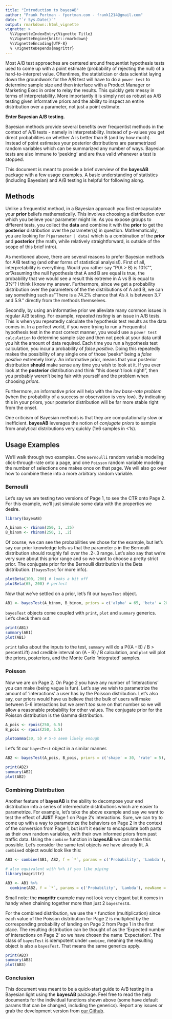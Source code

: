```yaml
---
title: "Introduction to bayesAB"
author: "Frank Portman - fportman.com - frank1214@gmail.com"
date: "`r Sys.Date()`"
output: rmarkdown::html_vignette
vignette: >
  %\VignetteIndexEntry{Vignette Title}
  %\VignetteEngine{knitr::rmarkdown}
  %\VignetteEncoding{UTF-8}
  % \VignetteDepends{magrittr}
---
```


Most A/B test approaches are centered around frequentist hypothesis tests used to come up with a point estimate (probability of rejecting the null) of a hard-to-interpret value. Oftentimes, the statistician or data scientist laying down the groundwork for the A/B test will have to do a `power test` to determine sample size and then interface with a Product Manager or Marketing Exec in order to relay the results. This quickly gets messy in terms of interpretability. More importantly it is simply not as robust as A/B testing given informative priors and the ability to inspect an entire distribution over a parameter, not just a point estimate.

**Enter Bayesian A/B testing.**

Bayesian methods provide several benefits over frequentist methods in the context of A/B tests - namely in interpretability. Instead of p-values you get direct probabilities on whether A is better than B (and by how much). Instead of point estimates your posterior distributions are parametrized random variables which can be summarized any number of ways. Bayesian tests are also immune to 'peeking' and are thus valid whenever a test is stopped.

This document is meant to provide a brief overview of the **bayesAB** package with a few usage examples. A basic understanding of statistics (including Bayesian) and A/B testing is helpful for following along.

## Methods

Unlike a frequentist method, in a Bayesian approach you first encapsulate your **prior** beliefs mathematically. This involves choosing a distribution over which you believe your parameter might lie. As you expose groups to different tests, you collect the **data** and combine it with the **prior** to get the **posterior** distribution over the parameter(s) in question. Mathematically, you are looking for `P(parameter | data)` which is a combination of the **prior** and **posterior** (the math, while relatively straightforward, is outside of the scope of this brief intro).

As mentioned above, there are several reasons to prefer Bayesian methods for A/B testing (and other forms of statistical analysis!). First of all, interpretability is everything. Would you rather say "P(A > B) is 10%"", or "Assuming the null hypothesis that A and B are equal is true, the probability that we would see a result this extreme in A vs B is equal to 3%"? I think I know my answer. Furthermore, since we get a probability distribution over the parameters of the the distributions of A and B, we can say something such as "There is a 74.2% chance that A's $\lambda$ is between 3.7 and 5.9." directly from the methods themselves.

Secondly, by using an informative prior we alleviate many common issues in regular A/B testing. For example, *repeated testing* is an issue in A/B tests. This is when you repeatedly calculate the hypothesis test results as the data comes in. In a perfect world, if you were trying to run a Frequentist hypothesis test in the most correct manner, you would use a `power test calculation` to determine sample size and then not peek at your data until you hit the amount of data required. Each time you run a hypothesis test calculation, you incur a probability of *false positive*. Doing this repeatedly makes the possibility of any single one of those 'peeks* being a *false positive* extremely likely. An informative prior, means that your posterior distribution **should** make sense any time you wish to look at it. If you ever look at the **posterior** distribution and think "this doesn't look right!", then you probably weren't being fair with yourself and the problem when choosing *priors*.

Furthermore, an informative prior will help with the *low base-rate problem* (when the probability of a success or observation is very low). By indicating this in your priors, your posterior distribution will be far more stable right from the onset.

One criticism of Bayesian methods is that they are computationally slow or inefficient. **bayesAB** leverages the notion of *conjugate priors* to sample from analytical distributions very quickly (1e6 samples in <1s).

## Usage Examples

We'll walk through two examples. One `Bernoulli` random variable modeling click-through-rate onto a page, and one `Poisson` random variable modeling the number of selections one makes once on that page. We will also go over how to combine these into a more arbitrary random variable.

### Bernoulli

Let's say we are testing two versions of Page 1, to see the CTR onto Page 2. For this example, we'll just simulate some data with the properties we desire.

```r
library(bayesAB)

A_binom <- rbinom(250, 1, .25)
B_binom <- rbinom(250, 1, .2)
```

Of course, we can see the probabilities we chose for the example, but let's say our prior knowledge tells us that the parameter `p` in the Bernoulli distribution should roughly fall over the .2-.3 range. Let's also say that we're very sure about this prior range and so we want to choose a pretty strict prior. The conjugate prior for the Bernoulli distribution is the Beta distribution. (`?bayesTest` for more info).

```r
plotBeta(100, 200) # looks a bit off
plotBeta(65, 200) # perfect
```

Now that we've settled on a prior, let's fit our `bayesTest` object.

```r
AB1 <- bayesTest(A_binom, B_binom, priors = c('alpha' = 65, 'beta' = 200), n_samples = 1e5, distribution = 'bernoulli')
```

`bayesTest` objects come coupled with `print`, `plot` and `summary` generics. Let's check them out:

```r
print(AB1)
summary(AB1)
plot(AB1)
```

`print` talks about the inputs to the test, `summary` will do a P((A - B) / B > percentLift) and credible interval on (A - B) / B calculation, and `plot` will plot the priors, posteriors, and the Monte Carlo 'integrated' samples.

### Poisson

Now we are on Page 2. On Page 2 you have any number of 'interactions' you can make (being vague is fun). Let's say we wish to parametrize the amount of 'interactions' a user has by the Poisson distribution. Let's also say, our priors would have us believe that the bulk of users will make between 5-6 interactions but we aren't *too* sure on that number so we will allow a reasonable probability for other values. The conjugate prior for the Poisson distribution is the Gamma distribution.

```r
A_pois <- rpois(250, 6.5)
B_pois <- rpois(250, 5.5)

plotGamma(30, 5) # 5-6 seem likely enough
```

Let's fit our `bayesTest` object in a similar manner.

```r
AB2 <- bayesTest(A_pois, B_pois, priors = c('shape' = 30, 'rate' = 5), n_samples = 1e5, distribution = 'poisson')

print(AB2)
summary(AB2)
plot(AB2)
```

### Combining Distribution

Another feature of **bayesAB** is the ability to decompose your end distribution into a series of intermediate distributions which are easier to parametrize. For example, let's take the above example and say we want to test the effect of **JUST** Page 1 on Page 2's interactions. Sure, we can try to come up with a way to parametrize the behaviors on Page 2 in the context of the conversion from Page 1, but isn't it easier to encapsulate both parts as their own random variables, with their own informed priors from past traffic data. Using the `combine` function in **bayesAB** we can make this possible. Let's consider the same test objects we have already fit. A `combine`d object would look like this:

```r
AB3 <- combine(AB1, AB2, f = `*`, params = c('Probability', 'Lambda'), newName = 'Expectation')

# also equivalent with %>% if you like piping
library(magrittr)

AB3 <- AB1 %>%
  combine(AB2, f = `*`, params = c('Probability', 'Lambda'), newName = 'Expectation')
```

Small note: the **magrittr** example may not look very elegant but it comes in handy when chaining together more than just 2 `bayesTest`s.

For the combined distribution, we use the `*` function (multiplication) since each value of the Poisson distribution for Page 2 is multiplied by the corresponding probability of landing on Page 2 from Page 1 in the first place. The resulting distribution can be thought of as the 'Expected number of interactions on Page 2' so we have chosen the name 'Expectation'. The class of `bayesTest` is idempotent under `combine`, meaning the resulting object is also a `bayesTest`. That means the same generics apply.

```r
print(AB3)
summary(AB3)
plot(AB3)
```

### Conclusion

This document was meant to be a quick-start guide to A/B testing in a Bayesian light using the **bayesAB** package. Feel free to read the help documents for the individual functions shown above (some have default params that can be changed, including the generics). Report any issues or grab the development version from [our Github](https://github.com/FrankPortman/bayesAB).
